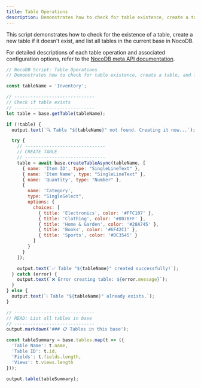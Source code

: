 ```yaml
---
title: Table Operations
description: Demonstrates how to check for table existence, create a table, and list all tables in the base.
---
```


This script demonstrates how to check for the existence of a table, create a new table if it doesn't exist, and list all tables in the current base in NocoDB.

For detailed descriptions of each table operation and associated configuration options, refer to the [NocoDB meta API documentation](https://nocodb.com/apis/v3/meta#tag/Tables).

```javascript
// NocoDB Script: Table Operations
// Demonstrates how to check for table existence, create a table, and list all tables in the base.

const tableName = 'Inventory';

// ------------------------------
// Check if table exists
// ------------------------------
let table = base.getTable(tableName);

if (!table) {
  output.text(`🔍 Table "${tableName}" not found. Creating it now...`);

  try {
    // ------------------------------
    // CREATE TABLE
    // ------------------------------
    table = await base.createTableAsync(tableName, [
      { name: 'Item ID', type: "SingleLineText" },
      { name: 'Item Name', type: "SingleLineText" },
      { name: 'Quantity', type: "Number" },
      {
        name: 'Category',
        type: "SingleSelect",
        options: {
          choices: [
            { title: 'Electronics', color: '#FFC107' },
            { title: 'Clothing', color: '#007BFF' },
            { title: 'Home & Garden', color: '#28A745' },
            { title: 'Books', color: '#6F42C1' },
            { title: 'Sports', color: '#DC3545' }
          ]
        }
      }
    ]);

    output.text(`✅ Table "${tableName}" created successfully!`);
  } catch (error) {
    output.text(`❌ Error creating table: ${error.message}`);
  }
} else {
  output.text(`ℹ️ Table "${tableName}" already exists.`);
}

// ------------------------------
// READ: List all tables in base
// ------------------------------
output.markdown('### 📋 Tables in this base');

const tableSummary = base.tables.map(t => ({
  'Table Name': t.name,
  'Table ID': t.id,
  'Fields': t.fields.length,
  'Views': t.views.length
}));

output.table(tableSummary);

```
